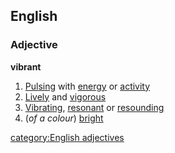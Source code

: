 ==English==
===Adjective===
'''vibrant'''
#[[Pulsing]] with [[energy]] or [[activity]]
#[[Lively]] and [[vigorous]]
#[[Vibrating]], [[resonant]] or [[resounding]]
#(''of a colour'') [[bright]]
[[category:English adjectives]]